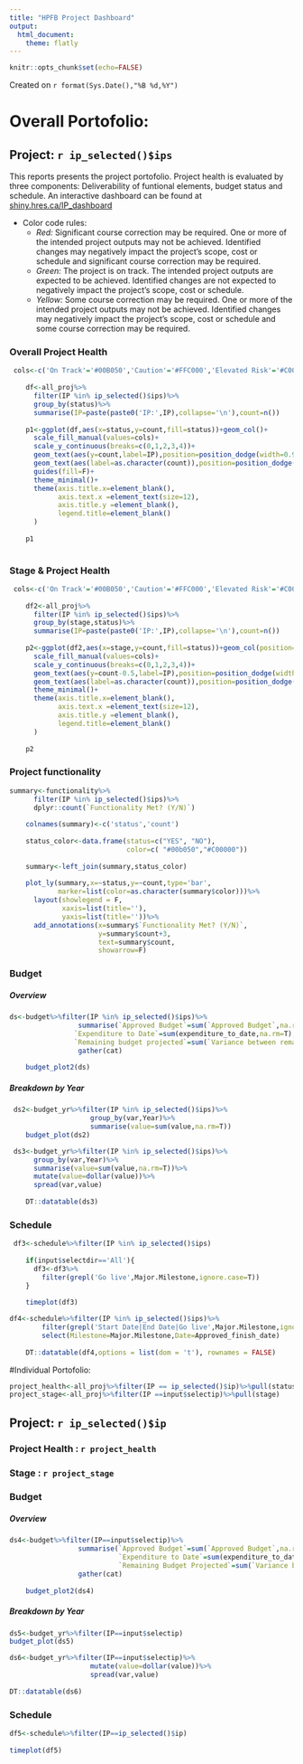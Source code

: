 ```yaml
---
title: "HPFB Project Dashboard"
output: 
  html_document:
    theme: flatly
---
```


```r
knitr::opts_chunk$set(echo=FALSE)
```

Created on `r format(Sys.Date(),"%B %d,%Y")`

# Overall Portofolio:
## Project: `r ip_selected()$ips`

This reports presents the project portofolio. Project health is evaluated by three components: Deliverability of funtional elements, budget status and schedule. An interactive dashboard can be found at [shiny.hres.ca/IP_dashboard](shiny.hres.ca/IP_dashboard)

* Color code rules:
   + *Red:* Significant course correction may be required. One or more of the intended project outputs may not be achieved. Identified changes may negatively impact the project's scope, cost or schedule and significant course correction may be required. 
   + *Green:* The project is on track. The intended project outputs are expected to be achieved. Identified changes are not expected to negatively impact the project's scope, cost or schedule. 
   + *Yellow:* Some course correction may be required. One or more of the intended project outputs may not be achieved. Identified changes may negatively impact the project's scope, cost or schedule and some course correction may be required.

### Overall Project Health

```r
 cols<-c('On Track'='#00B050','Caution'='#FFC000','Elevated Risk'='#C00000')
    
    df<-all_proj%>%
      filter(IP %in% ip_selected()$ips)%>%
      group_by(status)%>%
      summarise(IP=paste(paste0('IP:',IP),collapse='\n'),count=n())
    
    p1<-ggplot(df,aes(x=status,y=count,fill=status))+geom_col()+
      scale_fill_manual(values=cols)+
      scale_y_continuous(breaks=c(0,1,2,3,4))+
      geom_text(aes(y=count,label=IP),position=position_dodge(width=0.9),vjust=1.5)+
      geom_text(aes(label=as.character(count)),position=position_dodge(width=0.9),vjust=-0.5)+
      guides(fill=F)+
      theme_minimal()+
      theme(axis.title.x=element_blank(),
            axis.text.x =element_text(size=12),
            axis.title.y =element_blank(),
            legend.title=element_blank()
      )
    
    p1
    
```

### Stage & Project Health
```r
 cols<-c('On Track'='#00B050','Caution'='#FFC000','Elevated Risk'='#C00000')
    
    df2<-all_proj%>%
      filter(IP %in% ip_selected()$ips)%>%
      group_by(stage,status)%>%
      summarise(IP=paste(paste0('IP:',IP),collapse='\n'),count=n())
    
    p2<-ggplot(df2,aes(x=stage,y=count,fill=status))+geom_col(position='dodge')+
      scale_fill_manual(values=cols)+
      scale_y_continuous(breaks=c(0,1,2,3,4))+
      geom_text(aes(y=count-0.5,label=IP),position=position_dodge(width=0.9))+
      geom_text(aes(label=as.character(count)),position=position_dodge(width=0.9),vjust=-0.5)+
      theme_minimal()+
      theme(axis.title.x=element_blank(),
            axis.text.x =element_text(size=12),
            axis.title.y =element_blank(),
            legend.title=element_blank()
      )
    
    p2
```

### Project functionality
```r
summary<-functionality%>%
      filter(IP %in% ip_selected()$ips)%>%
      dplyr::count(`Functionality Met? (Y/N)`)
    
    colnames(summary)<-c('status','count')
    
    status_color<-data.frame(status=c("YES", "NO"),
                             color=c( "#00b050","#C00000"))
    
    summary<-left_join(summary,status_color)
    
    plot_ly(summary,x=~status,y=~count,type='bar',
            marker=list(color=as.character(summary$color)))%>%
      layout(showlegend = F,
             xaxis=list(title=''),
             yaxis=list(title=''))%>%
      add_annotations(x=summary$`Functionality Met? (Y/N)`,
                      y=summary$count+3,
                      text=summary$count,
                      showarrow=F)
```


### Budget
##### Overview
```r
ds<-budget%>%filter(IP %in% ip_selected()$ips)%>%
                 summarise(`Approved Budget`=sum(`Approved Budget`,na.rm=T),
                `Expenditure to Date`=sum(expenditure_to_date,na.rm=T),
                `Remaining budget projected`=sum(`Variance between remaining approved budget projected spending`,na.rm=T))%>%
                 gather(cat)
    
    budget_plot2(ds)
```

##### Breakdown by Year
```r
 ds2<-budget_yr%>%filter(IP %in% ip_selected()$ips)%>%
                    group_by(var,Year)%>%
                    summarise(value=sum(value,na.rm=T))
    budget_plot(ds2)
```

```r
 ds3<-budget_yr%>%filter(IP %in% ip_selected()$ips)%>%
      group_by(var,Year)%>%
      summarise(value=sum(value,na.rm=T))%>%
      mutate(value=dollar(value))%>%
      spread(var,value)
    
    DT::datatable(ds3)
```


### Schedule
```r
 df3<-schedule%>%filter(IP %in% ip_selected()$ips)
    
    if(input$selectdir=='All'){
      df3<-df3%>%
        filter(grepl('Go live',Major.Milestone,ignore.case=T))
    }
    
    timeplot(df3)
```

```r
df4<-schedule%>%filter(IP %in% ip_selected()$ips)%>%
        filter(grepl('Start Date|End Date|Go live',Major.Milestone,ignore.case=T))%>%
        select(Milestone=Major.Milestone,Date=Approved_finish_date)
    
    DT::datatable(df4,options = list(dom = 't'), rownames = FALSE)
```


#Individual Portofolio:
```r
project_health<-all_proj%>%filter(IP == ip_selected()$ip)%>%pull(status)
project_stage<-all_proj%>%filter(IP ==input$selectip)%>%pull(stage)
```

## Project: `r ip_selected()$ip`

### Project Health : `r project_health `
### Stage : `r project_stage`

### Budget
##### Overview
```r
ds4<-budget%>%filter(IP==input$selectip)%>%
                 summarise(`Approved Budget`=sum(`Approved Budget`,na.rm=T),
                           `Expenditure to Date`=sum(expenditure_to_date,na.rm=T),
                           `Remaining Budget Projected`=sum(`Variance between remaining approved budget projected spending`,na.rm=T))%>%
                 gather(cat)
    
    budget_plot2(ds4)
```

##### Breakdown by Year
```r
ds5<-budget_yr%>%filter(IP==input$selectip)
budget_plot(ds5)
```

```r
ds6<-budget_yr%>%filter(IP==input$selectip)%>%
                    mutate(value=dollar(value))%>%
                    spread(var,value)
    
DT::datatable(ds6)
```

### Schedule
```r
df5<-schedule%>%filter(IP==ip_selected()$ip)
    
timeplot(df5)
    
```

